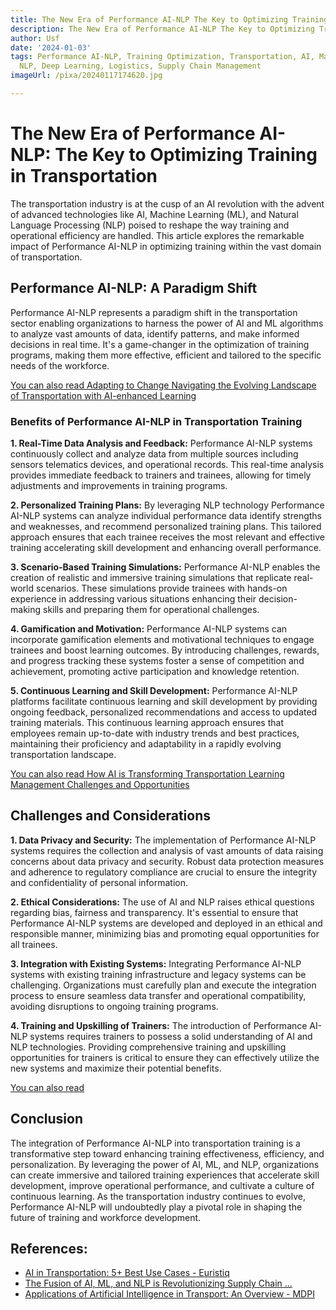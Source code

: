 ```yaml
---
title: The New Era of Performance AI-NLP The Key to Optimizing Training in Transportation
description: The New Era of Performance AI-NLP The Key to Optimizing Training in Transportation
author: Usf
date: '2024-01-03'
tags: Performance AI-NLP, Training Optimization, Transportation, AI, Machine Learning,
  NLP, Deep Learning, Logistics, Supply Chain Management
imageUrl: /pixa/20240117174620.jpg

---
```

# The New  Era of Performance  AI-NLP: The Key to Optimizing Training in Transportation

The transportation  industry  is at the cusp of an AI  revolution with  the advent of advanced technologies like AI, Machine Learning (ML), and Natural Language Processing (NLP) poised to reshape the way training and operational efficiency are handled. This article explores the remarkable impact of Performance AI-NLP in optimizing training within the vast domain  of transportation.

## Performance AI-NLP: A Paradigm Shift

Performance AI-NLP represents a paradigm shift in the transportation  sector enabling organizations to  harness the power of AI and ML  algorithms to analyze  vast amounts of data, identify patterns,  and make informed  decisions  in real time. It's a game-changer in the optimization of training programs, making them more effective, efficient and tailored to the specific needs of the workforce.

[You can also read Adapting to Change Navigating the Evolving Landscape of Transportation with AI-enhanced  Learning](Adapting%20to%20Change%20Navigating%20the%20Evolving%20Landscape%20of%20Transportation%20with%20AI-enhanced%20Learning)


### Benefits of  Performance AI-NLP in Transportation Training

**1. Real-Time Data Analysis and Feedback:** Performance AI-NLP systems continuously collect and analyze data from multiple  sources including sensors telematics devices, and operational records. This real-time analysis provides immediate feedback to trainers and trainees, allowing for timely adjustments  and improvements in training programs.

**2. Personalized Training Plans:** By leveraging NLP technology Performance AI-NLP systems can analyze individual performance data identify strengths and weaknesses, and recommend personalized training  plans. This tailored approach ensures that each  trainee receives the most relevant and effective training accelerating skill  development and enhancing overall performance.

**3. Scenario-Based Training Simulations:** Performance AI-NLP enables the creation  of realistic and immersive  training simulations that replicate real-world scenarios. These simulations provide trainees with hands-on experience in addressing various situations enhancing  their decision-making skills and preparing them for  operational challenges.

**4. Gamification and Motivation:** Performance AI-NLP  systems can incorporate gamification elements and motivational techniques to  engage trainees and boost learning outcomes. By introducing challenges, rewards, and progress tracking these systems foster  a sense of  competition and achievement, promoting active participation and  knowledge retention.

**5. Continuous Learning and Skill Development:** Performance AI-NLP platforms facilitate  continuous learning and skill development  by providing ongoing feedback, personalized  recommendations and access to updated training materials. This continuous learning approach  ensures that employees remain up-to-date with industry trends and best practices, maintaining their proficiency and  adaptability in a  rapidly evolving transportation landscape.

[You can also read How AI  is Transforming Transportation Learning Management Challenges and Opportunities](How%20AI%20is%20Transforming%20Transportation%20Learning%20Management%20Challenges%20and%20Opportunities)


## Challenges and Considerations

**1. Data Privacy and Security:** The implementation of Performance AI-NLP systems requires the collection and analysis of  vast amounts of data raising  concerns about  data privacy and security. Robust data protection measures and adherence to regulatory compliance  are crucial to ensure the integrity and confidentiality of personal information.

**2. Ethical Considerations:** The use of AI and NLP raises ethical questions regarding bias, fairness and transparency. It's essential  to ensure that Performance AI-NLP systems are developed and deployed in an ethical and responsible manner, minimizing bias and promoting equal opportunities for  all trainees.

**3. Integration with Existing  Systems:**  Integrating Performance AI-NLP systems with existing training infrastructure and  legacy systems can be challenging. Organizations  must carefully plan and execute  the integration  process to ensure  seamless  data transfer and operational compatibility, avoiding disruptions to ongoing training programs.

**4. Training and Upskilling of Trainers:** The introduction of Performance AI-NLP systems  requires trainers to possess a solid  understanding of AI and NLP  technologies. Providing comprehensive training and  upskilling opportunities for trainers is critical to ensure they can effectively  utilize the new systems and maximize their potential benefits.

[You can also read  ]()


## Conclusion

The  integration of Performance AI-NLP into transportation training is a transformative step toward enhancing training effectiveness, efficiency,  and personalization. By leveraging the power of  AI, ML, and NLP, organizations can create immersive and  tailored training experiences that accelerate skill development,  improve operational performance, and cultivate a culture of continuous learning. As the  transportation industry continues to evolve, Performance AI-NLP will undoubtedly play  a pivotal role in shaping the future of training and workforce development.

## References:
- [AI in Transportation: 5+ Best Use Cases - Euristiq](https://euristiq.com/ai-in-transportation/)
- [The Fusion of AI, ML, and NLP is Revolutionizing Supply Chain ...](https://www.linkedin.com/pulse/fusion-ai-ml-nlp-revolutionizing-supply-chain-jay-grewal)
- [Applications of Artificial Intelligence in Transport: An Overview - MDPI](https://www.mdpi.com/2071-1050/11/1/189)
